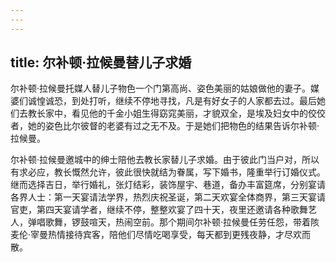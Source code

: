 ```yaml
---
---
---
```

title: 尔补顿·拉候曼替儿子求婚
---




尔补顿·拉候曼托媒人替儿子物色一个门第高尚、姿色美丽的姑娘做他的妻子。媒婆们诚惶诚恐，到处打听，继续不停地寻找，凡是有好女子的人家都去过。最后她们去教长家中，看见他的千金小姐生得窈窕美丽，才貌双全，是埃及妇女中的佼佼者，她的姿色比尔彼督的老婆有过之无不及。于是她们把物色的结果告诉尔补顿·拉候曼。

尔补顿·拉候曼邀城中的绅士陪他去教长家替儿子求婚。由于彼此门当户对，所以有求必应，教长慨然允许，彼此很快就结为眷属，写下婚书，隆重举行订婚仪式。继而选择吉日，举行婚礼，张灯结彩，装饰屋宇、巷道，备办丰富筵席，分别宴请各界人士：第一天宴请法学界，热烈庆祝圣诞，第二天欢宴全体商界，第三天宴请官吏，第四天宴请学者，继续不停，整整欢宴了四十天，夜里还邀请各种歌舞艺人，弹唱歌舞，锣鼓喧天，热闹空前。那个期间尔补顿·拉候曼任劳任怨，带着陔麦伦·宰曼热情接待宾客，陪他们尽情吃喝享受，每天都到更残夜静，才尽欢而散。